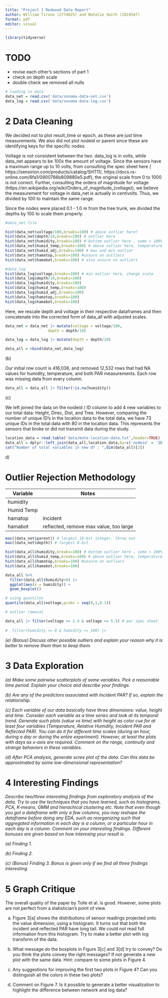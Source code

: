 ```yaml
---
title: "Project 1 Redwood Data Report"
author: William Tirone (2774025) and Natalie Smith (2819547)
format: pdf
editor: visual
---
```


```r
library(tidyverse)
```

# TODO

-   revise each other's sections of part 1
-   check on depth scale
-   double check we removed all nulls

```r

# loading in data
data_net = read.csv('data/sonoma-data-net.csv')
data_log = read.csv('data/sonoma-data-log.csv')
```

# 2 Data Cleaning

We decided not to plot result_time or epoch, as these are just time measurements. We also did not plot nodeid or parent since these are identifying keys for the specific nodes.

Voltage is not consistent between the two. data_log is in volts, while data_net appears to be 100x the amount of voltage. Since the sensors have a maximum range up to 10 volts, from consulting the spec sheet here ( https://sensirion.com/products/catalog/SHT11/, https://docs.rs-online.com/6fa1/0900766b809880e5.pdf), the original scale from 0 to 1000 is not correct. Further, consulting the orders of magnitude for voltage (https://en.wikipedia.org/wiki/Orders_of_magnitude\_(voltage)), we believe the measurement for voltage in data_net is actually in centivolts. Thus, we divided by 100 to maintain the same range.

Since the nodes were placed 0.1 - 1.0 m from the tree trunk, we divided the depths by 100 to scale them properly.

```r

#data_net file 

hist(data_net$voltage/100,breaks=100) # above outlier here? 
hist(data_net$depth/10,breaks=100) # outlier here 
hist(data_net$humidity,breaks=100) # bottom outlier here , some > 100%
hist(data_net$humid_temp,breaks=100) # above outlier here, temperature
hist(data_net$humid_adj,breaks=100) # max and min outlier 
hist(data_net$hamatop,breaks=100) #unsure on outliers
hist(data_net$hamabot,breaks=100) # also unsure on outliers

#data_log 
hist(data_log$voltage,breaks=100) # min outlier here, change scale
hist(data_log$depth/10,breaks=100)
hist(data_log$humidity,breaks=100)
hist(data_log$humid_temp,breaks=100)
hist(data_log$humid_adj,breaks=100)
hist(data_log$hamatop,breaks=100) 
hist(data_log$hamabot,breaks=100)
```

Here, we rescale depth and voltage in their respective dataframes and then concatenate into the corrected form of data_all with adjusted scales.

```r
data_net = data_net |> mutate(voltage = voltage/100,
                   depth = depth/10)

data_log = data_log |> mutate(depth = depth/10)

data_all = rbind(data_net,data_log)
```

\(b\)

Our initial row count is 416,036, and removed 12,532 rows that had NA values for humidity, temperature, and both PAR measurements. Each row was missing data from every column.

```r
data_all = data_all |> filter(!is.na(humidity))
```

\(c\)

We left joined the data on the noideid / ID column to add 4 new variables to our total data: Height, Direc, Dist, and Tree. However, comparing the number of unique ID's in the location data to the total data, we have 73 unique IDs in the total data with 80 in the location data. This represents the sensors that broke or did not transmit data during the study.

```r
location_data = read.table('data/mote-location-data.txt',header=TRUE)
data_all = dplyr::left_join(data_all,location_data,by=c('nodeid' = 'ID'))
cat("Number of total variables in new df : ",dim(data_all)[2])
```

d\)

# Outlier Rejection Methodology

| Variable   | Notes                                  |
|------------|----------------------------------------|
| humidity   |                                        |
| Humid Temp |                                        |
| hamatop    | incident                               |
| hamabot    | reflected, remove max value, too large |

```r
max((data_net$parent)) # largest 16-bit integer, throw out 
max((data_net$depth)) # largest 8-bit 

hist(data_all$humidity,breaks=100) # bottom outlier here , some > 100%
hist(data_all$humid_temp,breaks=100) # above outlier here, temperature
hist(data_all$hamatop,breaks=100) #unsure on outliers
hist(data_all$hamabot,breaks=100) 

data_all %>%
  filter(data_all$humidity>0) |>
  ggplot(aes(x = humidity)) +
  geom_boxplot()


```

```r
# using quantiles 
quantile(data_all$voltage,probs = seq(0,1,0.1))
```

```r
# outlier removal 

data_all |> filter(voltage >= 2.4 & voltage <= 5.5) # per spec sheet
  
#  filter(humidity >= 0 & humidity <= 100) |> 
```

*(e) (Bonus) Discuss other possible outliers and explain your reason why it is better to remove them than to keep them.*

# 3 Data Exploration

*(a) Make some pairwise scatterplots of some variables. Pick a reasonable time period. Explain your choice and describe your findings.*

*(b) Are any of the predictors associated with Incident PAR? If so, explain the relationship.*

*(c) Each variable of our data basically have three dimensions: value, height and time. Consider each variable as a time series and look at its temporal trend. Generate such plots (value vs time) with height as color cue for at least four variables (Temperature, Relative Humidity, Incident PAR and Reflected PAR). You can do it for different time scales (during an hour, during a day or during the entire experiment). However, at least the plots with days as x-axis are required. Comment on the range, continuity and strange behaviors in these variables.*

*(d) After PCA analysis, generate scree plot of the data. Can this data be approximated by some low-dimensional representation?*

# 4 Interesting Findings

*Describe two/three interesting findings from exploratory analysis of the data. Try to use the techniques that you have learned, such as histograms, PCA, K-means, GMM and hierachical clustering etc. Note that even though you got a dataframe with only a few columns, you may reshape the dataframe before doing any EDA, such as reorganizing such that aggregated information in each day is a column, or a particular hour in each day is a column. Comment on your interesting findings. Different bonuses are given based on how interesing your result is.*

*(a) Finding 1.*

*(b) Finding 2.*

*(c) (Bonus) Finding 3. Bonus is given only if we find all three findings interesting.*

# 5 Graph Critique

The overall quality of the paper by Tolle et al. is good. However, some plots are not perfect from a statistician's point of view.

(a) Figure 3\[a\] shows the distributions of sensor readings projected onto the value dimension, using a histogram. It turns out that both the incident and reflected PAR have long tail. We could not read full information from this histogram. Try to make a better plot with log transform of the data.

(b) What message do the boxplots in Figure 3\[c\] and 3\[d\] try to convey? Do you think the plots convey the right messages? If not generate a new plot with the same data. Hint: compare to some plots in Figure 4.

(c) Any suggestions for improving the first two plots in Figure 4? Can you distinguish all the colors in these two plots?

(d) Comment on Figure 7. Is it possible to generate a better visualization to highlight the difference between network and log data?
